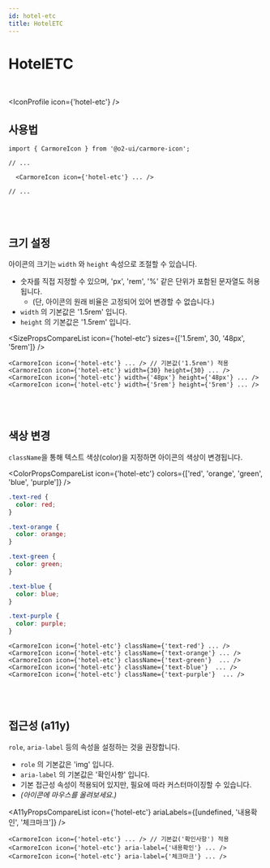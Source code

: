 ```yaml
---
id: hotel-etc
title: HotelETC
---
```




# HotelETC

<br />

<IconProfile icon={'hotel-etc'} />

## 사용법

```tsx
import { CarmoreIcon } from '@o2-ui/carmore-icon';

// ...

  <CarmoreIcon icon={'hotel-etc'} ... />

// ...
```

<br />
<br />

## 크기 설정

아이콘의 크기는 `width` 와 `height` 속성으로 조절할 수 있습니다.

- 숫자를 직접 지정할 수 있으며, 'px', 'rem', '%' 같은 단위가 포함된 문자열도 허용됩니다.
  - (단, 아이콘의 원래 비율은 고정되어 있어 변경할 수 없습니다.)
- `width` 의 기본값은 '1.5rem' 입니다.
- `height` 의 기본값은 '1.5rem' 입니다.

<SizePropsCompareList icon={'hotel-etc'} sizes={['1.5rem', 30, '48px', '5rem']} />

```tsx
<CarmoreIcon icon={'hotel-etc'} ... /> // 기본값('1.5rem') 적용
<CarmoreIcon icon={'hotel-etc'} width={30} height={30} ... />
<CarmoreIcon icon={'hotel-etc'} width={'48px'} height={'48px'} ... />
<CarmoreIcon icon={'hotel-etc'} width={'5rem'} height={'5rem'} ... />
```

<br />
<br />

## 색상 변경

`className`을 통해 텍스트 색상(color)을 지정하면 아이콘의 색상이 변경됩니다.

<ColorPropsCompareList icon={'hotel-etc'} colors={['red', 'orange', 'green', 'blue', 'purple']} />

```css
.text-red {
  color: red;
}

.text-orange {
  color: orange;
}

.text-green {
  color: green;
}

.text-blue {
  color: blue;
}

.text-purple {
  color: purple;
}
```

```tsx
<CarmoreIcon icon={'hotel-etc'} className={'text-red'} ... />
<CarmoreIcon icon={'hotel-etc'} className={'text-orange'} ... />
<CarmoreIcon icon={'hotel-etc'} className={'text-green'}  ... />
<CarmoreIcon icon={'hotel-etc'} className={'text-blue'}  ... />
<CarmoreIcon icon={'hotel-etc'} className={'text-purple'}  ... />
```

<br />
<br />

## 접근성 (a11y)

`role`, `aria-label` 등의 속성을 설정하는 것을 권장합니다.

- `role` 의 기본값은 'img' 입니다.
- `aria-label` 의 기본값은 '확인사항' 입니다.
- 기본 접근성 속성이 적용되어 있지만, 필요에 따라 커스터마이징할 수 있습니다.
- _(아이콘에 마우스를 올려보세요.)_

<A11yPropsCompareList icon={'hotel-etc'} ariaLabels={[undefined, '내용확인', '체크마크']} />

```tsx
<CarmoreIcon icon={'hotel-etc'} ... /> // 기본값('확인사항') 적용
<CarmoreIcon icon={'hotel-etc'} aria-label={'내용확인'} ... />
<CarmoreIcon icon={'hotel-etc'} aria-label={'체크마크'} ... />
```
